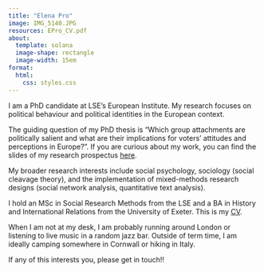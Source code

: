 ```yaml
---
title: "Elena Pro"
image: IMG_5140.JPG
resources: EPro_CV.pdf
about: 
  template: solana
  image-shape: rectangle
  image-width: 15em
format:
  html:
    css: styles.css
---
```


I am a PhD candidate at LSE’s European Institute. My research focuses on political behaviour and political identities in the European context.

The guiding question of my PhD thesis is "Which group attachments are politically salient and what are their implications for voters’ attitudes and perceptions in Europe?". If you are curious about my work, you can find the slides of my research prospectus [here](https://github.com/elena-pr/slides/blob/main/EPro_ReserachProspectus.pdf).

My broader research interests include social psychology, sociology (social cleavage theory), and the implementation of mixed-methods research designs (social network analysis, quantitative text analysis).

I hold an MSc in Social Research Methods from the LSE and a BA in History and International Relations from the University of Exeter. This is my [CV](EPro_CV.pdf).

When I am not at my desk, I am probably running around London or listening to live music in a random jazz bar. Outside of term time, I am ideally camping somewhere in Cornwall or hiking in Italy.

If any of this interests you, please get in touch!!
